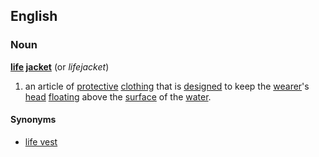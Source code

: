 ==English==
===Noun===
{{wikipediapar|lifejacket}}
'''[[life]] [[jacket]]'''  (or ''lifejacket'')

# an article of [[protective]] [[clothing]] that is [[designed]] to keep the [[wearer]]'s [[head]] [[floating]] above the [[surface]] of the [[water]].

====Synonyms====
*[[life vest]]